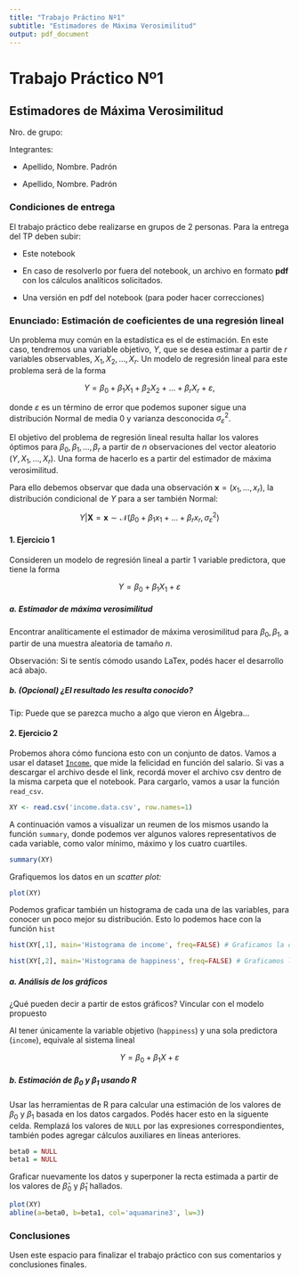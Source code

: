 ```yaml
---
title: "Trabajo Práctino Nº1"
subtitle: "Estimadores de Máxima Verosimilitud"
output: pdf_document
---
```


# Trabajo Práctico Nº1

## Estimadores de Máxima Verosimilitud

Nro. de grupo:

Integrantes:

-   Apellido, Nombre. Padrón

-   Apellido, Nombre. Padrón

### Condiciones de entrega

El trabajo práctico debe realizarse en grupos de 2 personas. Para la entrega del TP deben subir:

-   Este notebook

-   En caso de resolverlo por fuera del notebook, un archivo en formato **pdf** con los cálculos analíticos solicitados.

-   Una versión en pdf del notebook (para poder hacer correcciones)

### Enunciado: Estimación de coeficientes de una regresión lineal

Un problema muy común en la estadística es el de estimación. En este caso, tendremos una variable objetivo, $Y$, que se desea estimar a partir de $r$ variables observables, $X_1, X_2, \ldots, X_r$. Un modelo de regresión lineal para este problema será de la forma

$$
Y = \beta_0+\beta_1X_1 + \beta_2X_2+\ldots+\beta_rX_r + \varepsilon,
$$

donde $\varepsilon$ es un término de error que podemos suponer sigue una distribución Normal de media 0 y varianza desconocida $\sigma_\varepsilon^2$.

El objetivo del problema de regresión lineal resulta hallar los valores óptimos para $\beta_0, \beta_1,\ldots,\beta_r$ a partir de $n$ observaciones del vector aleatorio $(Y,X_1,\ldots,X_r)$. Una forma de hacerlo es a partir del estimador de máxima verosimilitud.

Para ello debemos observar que dada una observación $\boldsymbol{x} = (x_1,\ldots, x_r)$, la distribución condicional de $Y$ para a ser también Normal:

$$
Y|\boldsymbol{X}=\boldsymbol{x} \sim \mathcal{N}(\beta_0+\beta_1x_1+\ldots+\beta_rx_r, \sigma_\varepsilon^2)
$$

#### 1. Ejercicio 1

Consideren un modelo de regresión lineal a partir 1 variable predictora, que tiene la forma

$$
Y = \beta_0 + \beta_1X_1 +\varepsilon
$$

##### a. Estimador de máxima verosimilitud

Encontrar analíticamente el estimador de máxima verosimilitud para $\beta_0,\beta_1$, a partir de una muestra aleatoria de tamaño $n$.

Observación: Si te sentís cómodo usando LaTex, podés hacer el desarrollo acá abajo.

##### b. (Opcional) ¿El resultado les resulta conocido?

Tip: Puede que se parezca mucho a algo que vieron en Álgebra...

#### 2. Ejercicio 2

Probemos ahora cómo funciona esto con un conjunto de datos. Vamos a usar el dataset [`Income`](https://www.scribbr.com/wp-content/uploads//2020/02/income.data_.zip), que mide la felicidad en función del salario. Si vas a descargar el archivo desde el link, recordá mover el archivo csv dentro de la misma carpeta que el notebook. Para cargarlo, vamos a usar la función `read_csv`.

```r
XY <- read.csv('income.data.csv', row.names=1)
```

A continuación vamos a visualizar un reumen de los mismos usando la función `summary`, donde podemos ver algunos valores representativos de cada variable, como valor mínimo, máximo y los cuatro cuartiles.

```r
summary(XY)
```

Grafiquemos los datos en un *scatter plot:*

```r
plot(XY)
```

Podemos graficar también un histograma de cada una de las variables, para conocer un poco mejor su distribución. Esto lo podemos hace con la función `hist`

```r
hist(XY[,1], main='Histograma de income', freq=FALSE) # Graficamos la columna income
```

```r
hist(XY[,2], main='Histograma de happiness', freq=FALSE) # Graficamos la columna happiness
```

##### a. Análisis de los gráficos

¿Qué pueden decir a partir de estos gráficos? Vincular con el modelo propuesto

Al tener únicamente la variable objetivo (`happiness`) y una sola predictora (`income`), equivale al sistema lineal

$$
Y = \beta_0 + \beta_1 X + \varepsilon
$$

##### b. Estimación de $\beta_0$ y $\beta_1$ usando R

Usar las herramientas de R para calcular una estimación de los valores de $\beta_0$ y $\beta_1$ basada en los datos cargados. Podés hacer esto en la siguente celda. Remplazá los valores de `NULL` por las expresiones correspondientes, también podes agregar cálculos auxiliares en líneas anteriores.

```r
beta0 = NULL 
beta1 = NULL
```

Graficar nuevamente los datos y superponer la recta estimada a partir de los valores de $\hat\beta_0$ y $\hat\beta_1$ hallados.

```r
plot(XY)
abline(a=beta0, b=beta1, col='aquamarine3', lw=3)
```

### Conclusiones

Usen este espacio para finalizar el trabajo práctico con sus comentarios y conclusiones finales.
